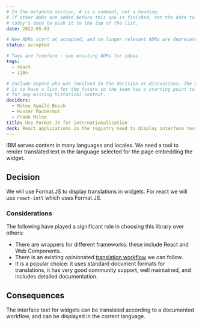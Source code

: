 ```yaml
---
# In the metadata section, # is a comment, not a heading.
# If other ADRs are added before this one is finished, set the date to
# today's date to push it to the top of the list.
date: 2022-05-03

# New ADRs start at accepted, and no longer relevant ADRs are deprecated.
status: accepted

# Tags are freeform - see existing ADRs for ideas
tags:
  - react
  - i18n

# Include anyone who was involved in the decision or discussions. The goal
# is to have a list for the future so the team has a starting point to ask
# for any missing historical context.
deciders:
  - Mateu Aguiló Bosch
  - Hunter MacDermut
  - Frank Milne
title: Use Format.JS for internationalization
deck: React applications in the registry need to display interface text in multiple languages.
---
```


IBM serves content in many languages and locales. We need a tool to render translated text in the language selected for the page embedding the widget.

## Decision

We will use Format.JS to display translations in widgets. For react we will use `react-intl` which uses Format.JS.

### Considerations

The following have played a significant role in choosing this library over others:

  - There are wrappers for different frameworks: these include React and Web Components.
  - There is an existing opinionated [translation workflow](https://formatjs.io/docs/getting-started/application-workflow) we can follow.
  - It is a popular choice: it uses standard document formats for translations, it has very good community support, well maintained, and includes detailed documentation.

## Consequences

The interface text for widgets can be translated according to a documented workflow, and can be displayed in the correct language.
